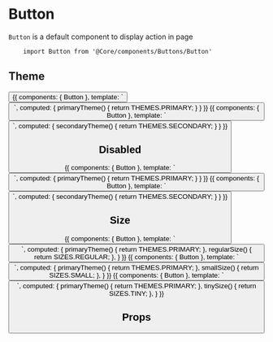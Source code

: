 
<Meta title="Components API|Button" component={Button} />

# Button

`Button` is a default component to display action in page

```
    import Button from '@Core/components/Buttons/Button'
```

## Theme
<Preview>
    <Story name="test">
        <Button title="Test" />
    </Story>
    <Story name="primary">
        {{
            components: { Button },
            template: `<Button title="PRIMARY" :theme="primaryTheme" />`,
            computed: {
                primaryTheme() {
                    return THEMES.PRIMARY;
                }
            }
        }}
    </Story>
    <Story name="secondary">
        {{
            components: { Button },
            template: `<Button title="SECONDARY" :theme="secondaryTheme" />`,
            computed: {
                secondaryTheme() {
                    return THEMES.SECONDARY;
                }
            }
        }}
    </Story>
</Preview>

## Disabled

<Preview>
    <Story name="disabled-primary">
        {{
            components: { Button },
            template: `<Button title="DISABLED PRIMARY" :theme="primaryTheme" :disabled="true" />`,
            computed: {
                primaryTheme() {
                    return THEMES.PRIMARY;
                }
            }
        }}
    </Story>
    <Story name="disabled-secondary">
        {{
            components: { Button },
            template: `<Button title="DISABLED SECONDARY" :theme="secondaryTheme" :disabled="true" />`,
            computed: {
                secondaryTheme() {
                    return THEMES.SECONDARY;
                }
            }
        }}
    </Story>
</Preview>

## Size
<Preview>
    <Story name="regular">
        {{
            components: { Button },
            template: `<Button title="PRIMARY" :theme="primaryTheme" :size="regularSize" />`,
            computed: {
                primaryTheme() {
                    return THEMES.PRIMARY;
                },
                regularSize() {
                    return SIZES.REGULAR;
                },
            }
        }}
    </Story>
    <Story name="small">
        {{
            components: { Button },
            template: `<Button title="PRIMARY" :theme="primaryTheme" :size="smallSize" />`,
            computed: {
                primaryTheme() {
                    return THEMES.PRIMARY;
                },
                smallSize() {
                    return SIZES.SMALL;
                },
            }
        }}
    </Story>
    <Story name="tiny">
        {{
            components: { Button },
            template: `<Button title="PRIMARY" :theme="primaryTheme" :size="tinySize" />`,
            computed: {
                primaryTheme() {
                    return THEMES.PRIMARY;
                },
                tinySize() {
                    return SIZES.TINY;
                },
            }
        }}
    </Story>
</Preview>

## Props
<Props of={Button} />
